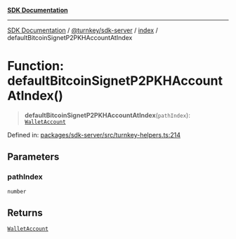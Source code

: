 [**SDK Documentation**](../../../../README.mdx)

***

[SDK Documentation](../../../../packages.mdx) / [@turnkey/sdk-server](../../README.mdx) / [index](../README.mdx) / defaultBitcoinSignetP2PKHAccountAtIndex

# Function: defaultBitcoinSignetP2PKHAccountAtIndex()

> **defaultBitcoinSignetP2PKHAccountAtIndex**(`pathIndex`): [`WalletAccount`](../interfaces/WalletAccount.mdx)

Defined in: [packages/sdk-server/src/turnkey-helpers.ts:214](https://github.com/tkhq/sdk/blob/3a88af7d1d927c6022706911d6af0f92f1440e00/packages/sdk-server/src/turnkey-helpers.ts#L214)

## Parameters

### pathIndex

`number`

## Returns

[`WalletAccount`](../interfaces/WalletAccount.mdx)
